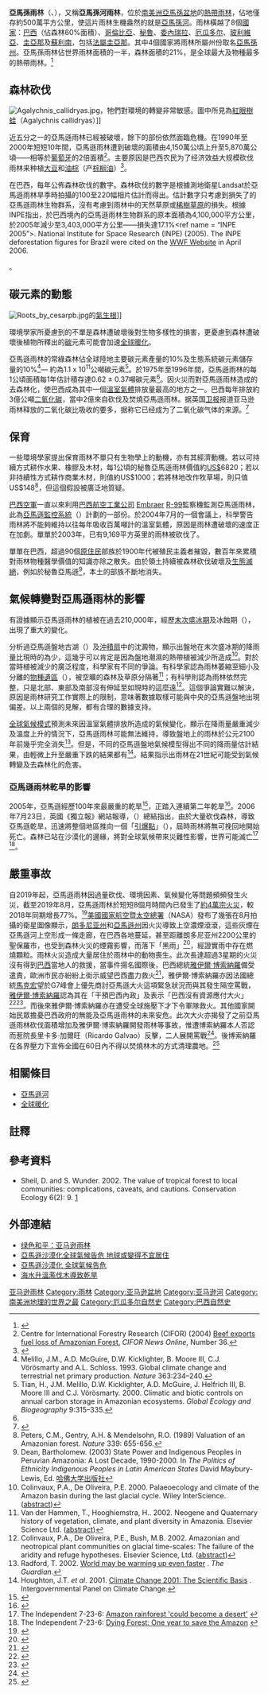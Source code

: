 {{noteTA
|T=zh-cn:亚马孙雨林; zh-tw:亞馬遜雨林;
|1=zh-hans:亚马逊; zh-hant:亞馬孫; zh-cn:亚马孙; zh-hk:亞馬遜; zh-tw:亞馬遜;
|2=zh-hans:博索纳罗; zh-hk:博索納羅; zh-tw:波索納洛;
}}
{{Geobox|雨林
<!-- *** Heading *** -->
|name = 亞馬孫雨林
|native_name = {{lang|pt|Amazônia}}、{{lang|es|Amazonia}}
|other_name =
|category =
<!-- *** Image *** -->
|image = Amazon Manaus forest.jpg
|image_caption = 鄰近巴西[[馬瑙斯|馬瑙斯]]的亞馬孫雨林。
|image_size =
<!-- *** Names **** -->
|official_name =
|etymology =
|motto =
|nickname =
<!-- *** Symbols *** -->
|flag =
|symbol =
<!-- *** Country *** -->
|country1 = 巴西
|country2 = 祕魯
|country3 = 哥倫比亞
|country4 = 委內瑞拉
|country5 = 厄瓜多11
|country6 = 玻利維亞
|country7 = 圭亞那
|country8 = 蘇利南
|country9 = [[法國|法國]]（[[法屬圭亞那|法屬圭亞那]]）
|state_type =
|state =
|region_type =
|region =
|district1 =
|district2 =
|district3 =
|municipality =
<!-- *** Family *** -->
|parent = 南美洲
|range =
|border =
|part =
|city =
|landmark =
|building =
|river = 亞馬孫河
<!-- *** Locations *** -->
|highest =
|highest_location = | highest_region = | highest_state =
|highest_elevation_imperial =
|highest_lat_d = | highest_lat_m = | highest_lat_s = | highest_lat_NS =
|highest_long_d = | highest_long_m = | highest_long_s = | highest_long_EW =
|lowest =
|lowest_location = | lowest_region = | lowest_country =
|lowest_elevation_imperial =
|lowest_lat_d = | lowest_lat_m = | lowest_lat_s = | lowest_lat_NS =
|lowest_long_d = | lowest_long_m = | lowest_long_s = |lowest_long_EW =
<!-- *** River locations *** -->
|source =
|mouth =
<!-- *** Dimensions *** -->
|length = | length_orientation = N/S
|width = | width_orientation = W/E
|area = 5000000
|area_land  =
|area_water =
|area_urban =
|area_metro =
<!-- *** Population *** -->
|population = | population_date =
|population_urban =
|population_metro =
|population_density =
|population_density_urban =
|population_density_metro =
<!-- *** Features *** -->
|geology =
|orogeny =
|period =
|biome =
|plant =
|animal =
|style =
|material =
<!-- *** Free fields *** -->
|free = | free_type =
<!-- *** Maps *** -->
|map = Amazon rainforest.jpg
|map_caption = [[世界自然基金會|世界自然基金會]]所繪製的亞馬孫雨林生態區地圖。黃線的範圍約與[[亞馬孫盆地|亞馬孫盆地]]相同。國界以黑色表示。[[衛星影像|衛星影像]]由[[NASA|NASA]]提供。
|map_background =
|map_locator =
<!-- *** Websites *** -->
|commons =
|statistics =
|website =
<!-- *** Footnotes *** -->
|footnotes =
}}
{{各地中文名
|tw=亞馬孫雨林
|cn=亚马孙雨林
|my=亚马逊雨林
}}

'''亞馬孫雨林'''（{{lang-pt|Amazônia}}、{{lang-es|Amazonia}}），又稱'''亞馬孫河雨林'''，位於[[南美洲|南美洲]][[亞馬孫盆地|亞馬孫盆地]]的[[熱帶雨林|熱帶雨林]]，佔地僅存約500萬平方公里，使這片雨林生機盎然的就是[[亞馬孫河|亞馬孫河]]。雨林橫越了8個[[民族|國家]]：[[巴西|巴西]]（佔森林60%面積）、[[哥倫比亞|哥倫比亞]]、[[秘魯|秘魯]]、[[委內瑞拉|委內瑞拉]]、[[厄瓜多尔|厄瓜多尔]]、[[玻利維亞|玻利維亞]]、[[圭亞那|圭亞那]]及[[蘇利南|蘇利南]]，包括[[法屬圭亞那|法屬圭亞那]]。其中4個國家將雨林所屬州份取名[[亞馬孫州|亞馬孫州]]。亞馬孫雨林佔世界雨林面積的一半，森林面積的21%，是全球最大及物種最多的熱帶雨林。<ref>{{Cite web |url=http://www.nownews.com/2011/11/12/153-2757241.htm |title=NOW News |accessdate=2011-11-13 |archive-date=2012-01-22 |archive-url=https://web.archive.org/web/20120122083822/http://www.nownews.com/2011/11/12/153-2757241.htm |dead-url=no }}</ref>

== 森林砍伐 ==
[[File:Agalychnis_callidryas.jpg|thumb]]，牠們對環境的轉變非常敏感。圖中所見為[[紅眼樹蛙|紅眼樹蛙]]（Agalychnis callidryas）]]

近五分之一的亞馬遜雨林已經被破壞，餘下的部份依然面臨危機。在1990年至2000年短短10年間，亞馬遜雨林遭到破壞的面積由4,150萬公頃上升至5,870萬公頃——相等於[[葡萄牙|葡萄牙]]的2倍面積<ref name = CIFOR2004>Centre for International Forestry Research (CIFOR) (2004) [http://www.cifor.cgiar.org/docs/_ref/publications/newsonline/36/beef_exports.htm Beef exports fuel loss of Amazonian Forest.] {{Wayback|url=http://www.cifor.cgiar.org/docs/_ref/publications/newsonline/36/beef_exports.htm |date=20080829175700 }} ''CIFOR News Online'', Number 36.</ref>。主要原因是巴西农民为了经济效益大规模砍伐雨林来种植[[大豆|大豆]]和[[油棕|油棕]]（产[[棕榈油|棕榈油]]）<ref>{{cite web|author=Bradford, Alina|title=Deforestation: Facts, Causes, & Effects|publisher=Live Science|url=https://www.livescience.com/27692-deforestation.html|date=2015-03-04|accessdate=2019-08-25|archive-date=2021-02-03|archive-url=https://web.archive.org/web/20210203075105/https://www.livescience.com/27692-deforestation.html|dead-url=no}}</ref>。 

在巴西，{{link-en|國家太空研究院|Instituto Nacional de Pesquisas Espaciais}}每年公佈森林砍伐的數字。森林砍伐的數字是根據測地衛星Landsat於亞馬遜雨林旱季時拍攝的100至220幅相片估計而得出。估計數字只考慮到損失了的亞馬遜雨林生物群系，沒有考慮到雨林中的天然草原或[[稀樹草原|稀樹草原]]的損失。根據INPE指出，於巴西境內的亞馬遜雨林生物群系的原本面積為4,100,000平方公里，於2005年減少至3,403,000平方公里——損失達17.1%<ref name = “INPE 2005”>. National Institute for Space Research (INPE) (2005). The INPE deforestation figures for Brazil were cited on the [http://www.panda.org/about_wwf/where_we_work/latin_america_and_caribbean/where/amazon/problems/amazon_deforestation/index.cfm WWF Website] {{Wayback|url=http://www.panda.org/about_wwf/where_we_work/latin_america_and_caribbean/where/amazon/problems/amazon_deforestation/index.cfm |date=20060908011424 }}in April 2006.</ref>。

== 碳元素的動態 ==
[[File:Roots_by_cesarpb.jpg|thumb]]的[[氣生根|氣生根]]]]

環境學家所憂慮到的不單是森林遭破壞後對生物多樣性的損害，更憂慮到森林遭破壞後植物所釋出的[[碳|碳]]元素可能會加速[[全球暖化|全球暖化]]。

亞馬遜雨林的常綠森林佔全球陸地主要碳元素產量的10%及生態系統碳元素儲存量的10%<ref name="Melillo">Melillo, J.M., A.D. McGuire, D.W. Kicklighter, B. Moore III, C.J. Vörösmarty and A.L. Schloss. 1993. Global climate change and terrestrial net primary production. ''Nature'' 363:234–240.</ref>— 約為1.1 x 10<sup>11</sup>公噸碳元素<ref name="Tian">Tian, H., J.M. Melillo, D.W. Kicklighter, A.D. McGuire, J. Helfrich III, B. Moore III and C.J. Vörösmarty. 2000. Climatic and biotic controls on annual carbon storage in Amazonian ecosystems. ''Global Ecology and Biogeography'' 9:315–335.</ref>。於1975年至1996年間，亞馬遜雨林的每1公頃面積每1年估計積存達0.62 ± 0.37噸碳元素<ref name="Tian"/>。因火災而對亞馬遜雨林造成的去森林化，使巴西成為其中一個[[溫室氣體|溫室氣體]]排放量最高的地方之一。巴西每年排放約3億公噸[[二氧化碳|二氧化碳]]，當中2億來自砍伐及焚燒亞馬遜雨林。据英国[[衛報|卫报]]报道亚马逊雨林释放的二氧化碳比吸收的要多，据称它已经成为了二氧化碳气体的来源。<ref>{{Cite web|title=Amazon rainforest now emitting more CO2 than it absorbs|url=http://www.theguardian.com/environment/2021/jul/14/amazon-rainforest-now-emitting-more-co2-than-it-absorbs|access-date=2021-08-11|date=2021-07-14|work=the Guardian|language=en|archive-date=2022-05-27|archive-url=https://web.archive.org/web/20220527195600/https://www.theguardian.com/environment/2021/jul/14/amazon-rainforest-now-emitting-more-co2-than-it-absorbs}}</ref>

== 保育 ==
一些環境學家提出保育雨林不單只有生物學上的動機，亦有其經濟動機。若以可持續方式耕作水果、橡膠及木材，每1公頃的秘魯亞馬遜雨林價值約[[美元|US$]]6820；若以非持續性方式耕作商業木材，則值約US$1000；若將林地改作牧草場，則只值US$148<ref name="Peters">Peters, C.M., Gentry, A.H. & Mendelsohn, R.O. (1989) Valuation of an Amazonian forest. ''Nature'' 339: 655-656.</ref>，但這個假設被廣泛地質疑。

[[巴西空軍|巴西空軍]]一直以來利用[[巴西航空工業公司|巴西航空工業公司]] [[Embraer|Embraer]] [[Embraer_R-99|R-99]]監察機監測亞馬遜雨林，此為[[亞馬遜監控系統|亞馬遜監控系統]]（{{lang|pt|SIVAM, Sistema de Vigilância da Amazônia}}）計劃的一部份。於2004年7月的一個會議上，科學警告雨林將不能夠維持以往每年吸收百萬噸計的溫室氣體，原因是雨林遭破壞的速度正在加劇。單單於2003年，已有9,169平方英里的雨林被砍伐了。

單單在巴西，超過90個[[原住民|原住民]]部族於1900年代被殖民主義者摧毀，數百年來累積對雨林物種醫學價值的知識亦除之散失。由於領土持續被森林砍伐破壞及[[生態滅絕|生態滅絕]]，例如於秘魯亞馬遜<ref name="Dean">Dean, Bartholomew. (2003) State Power and Indigenous Peoples in Peruvian Amazonia: A Lost Decade, 1990-2000. In ''The Politics of Ethnicity Indigenous Peoples in Latin American States'' David Maybury-Lewis, Ed. [[哈佛大学出版社|哈佛大学出版社]]</ref>，本土的部族不斷地消失。

== 氣候轉變對亞馬遜雨林的影響 ==
有證據顯示亞馬遜雨林的植被在過去210,000年，經歷[[末次盛冰期|末次盛冰期]]及冰蝕期（{{lang|en|deglaciation}}），出現了重大的變化。

分析過亞馬遜盤地古湖（{{lang|en|paleolake}}）及[[沖積扇|沖積扇]]中的沈澱物，顯示出盤地在末次盛冰期的降雨量比現時的為少，這幾乎可以肯定是因為盤地潮濕的熱帶植被減少所造成<ref name="Colinvaux1">Colinvaux, P.A., De Oliveira, P.E. 2000. Palaeoecology and climate of the Amazon basin during the last glacial cycle. Wiley InterScience. ([http://www3.interscience.wiley.com/cgi-bin/abstract/72508326/ABSTRACT abstract]{{Dead link|date=2019年5月 |bot=InternetArchiveBot |fix-attempted=yes }})</ref>。對於當時植被減少的廣泛程度，科學家有不同的爭論。有科學家認為雨林萎縮至細小及分離的[[物種遺區|物種遺區]]（{{lang|en|[[w:en:refugia|refugium]]}}），被空曠的森林及草原分隔著<ref name="VanDerHammen">Van der Hammen, T., Hooghiemstra, H.. 2002. Neogene and Quaternary history of vegetation, climate, and plant diversity in Amazonia. Elsevier Science Ltd. ([http://dx.doi.org/10.1016/S0277-3791(99)00024-4 abstract])</ref>；有科學則認為雨林依然完整，只是北部、東部及南部沒有伸延至如現時的這麼遠<ref name="Colinvaux2">Colinvaux, P.A., De Oliveira, P.E., Bush, M.B. 2002. Amazonian and neotropical plant communities on glacial time-scales: The failure of the aridity and refuge hypotheses. Elsevier Science, Ltd. ([http://dx.doi.org/10.1016/S0277-3791(99)00059-1 abstract])</ref>。這個爭論實難以解決，原因是雨林研究工作實際上的限制，意味著數據取樣可能與中央的亞馬遜盤地出現偏差。以上兩個的見解，都有合理的數據支持。

[[全球氣候模式|全球氣候模式]]預測未來因溫室氣體排放所造成的氣候變化，顯示在降雨量嚴重減少及溫度上升的情況下，亞馬遜雨林可能無法維持，導致盤地上的雨林於公元2100年前幾乎完全消失<ref name="Radford">Radford, T. 2002. [http://www.guardian.co.uk/climatechange/story/0,,782526,00.html World may be warming up even faster] {{Wayback|url=http://www.guardian.co.uk/climatechange/story/0,,782526,00.html |date=20070310173711 }}. ''The Guardian''.</ref>。但是，不同的亞馬遜盤地氣候模型得出不同的降雨量估計結果，由輕微上升至嚴重下跌的結果都有<ref name="IPCC">Houghton, J.T. ''et al''. 2001. [http://www.grida.no/climate/ipcc_tar/wg1/384.htm Climate Change 2001: The Scientific Basis] {{Wayback|url=http://www.grida.no/climate/ipcc_tar/wg1/384.htm |date=20060507133759 }}. Intergovernmental Panel on Climate Change.</ref>。結果指示出雨林在21世紀可能受到氣候轉變及去森林化的危害。

=== 亞馬遜雨林乾旱的影響 ===
2005年，亞馬遜經歷100年來最嚴重的乾旱<ref>{{Cite web |url=http://www.ens-newswire.com/ens/oct2005/2005-10-24-05.asp |title=Environmental News Service - Amazon Drought Worst in 100 Years |accessdate=2006-07-25 |archive-date=2019-11-15 |archive-url=https://web.archive.org/web/20191115094341/http://www.ens-newswire.com/ens/oct2005/2005-10-24-05.asp |dead-url=yes }}</ref>，正踏入連續第二年乾旱<ref>{{Cite web |url=http://www.commondreams.org/headlines06/0717-07.htm |title=Drought Threatens Amazon Basin - Extreme conditions felt for second year running |accessdate=2006-07-25 |archive-date=2013-05-27 |archive-url=https://web.archive.org/web/20130527104721/http://www.commondreams.org/headlines06/0717-07.htm |dead-url=yes }}</ref>。2006年7月23日，英國《獨立報》網站報導，{{link-en|林洞研究中心|Woods Hole Research Center}}（{{lang|en|Woods Hole Research Center}}）總結指出，由於大量砍伐森林，導致亞馬遜乾旱，迅速將整個地區推向一個「[[气候临界点|引爆點]]」（{{Lang-en|tipping point}}），屆時雨林將無可挽回地開始死亡。森林已站在沙漠化的邊緣，將對全球氣候帶來災難性影響，世界可能滅亡<ref>The Independent 7-23-6: [http://news.independent.co.uk/environment/article1191932.ece Amazon rainforest 'could become a desert'] {{Wayback|url=http://news.independent.co.uk/environment/article1191932.ece |date=20060806024937 }}</ref> <ref>The Independent 7-23-6: [http://news.independent.co.uk/environment/article1191880.ece Dying Forest: One year to save the Amazon] {{Wayback|url=http://news.independent.co.uk/environment/article1191880.ece |date=20060806034650 }}</ref>。

== 嚴重事故 ==
{{main|2019年亚马逊雨林野火}}
自2019年起，亞馬遜雨林因過量砍伐、環境因素、氣候變化等問題頻頻發生火災，截至2019年8月，亞馬遜雨林於短短8個月時間內已發生了[[2019年巴西野火|約4萬宗火災]]，較2018年同期增長77%。<ref>{{Cite news |url=https://www.nytimes.com/2019/08/21/world/americas/amazon-rainforest.html |title=Fires in Amazon Rain Forest Have Surged This Year |publisher=The New York Times |date=2019-08-21 |accessdate=2019-08-28 |archive-date=2019-09-13 |archive-url=https://web.archive.org/web/20190913035040/https://www.nytimes.com/2019/08/21/world/americas/amazon-rainforest.html |dead-url=no }}</ref>[[美國國家航空暨太空總署|美國國家航空暨太空總署]]（NASA）發布了幾張在8月拍攝的衛星圖像顯示，[[朗多尼亚州|朗多尼亚州]]和[[亞馬遜州|亞馬遜州]]因火災導致上空濃煙滾滾，這些灰煙在亞馬遜河上空形成一條走廊，在巴西各地蔓延，甚至距離朗多尼亚州2200公里的聖保羅市，也受到森林火災的煙霧影響，而落下「黑雨」<ref>{{Cite web |url=https://www.ctwant.com/article/5199 |title=亞馬遜雨林大火下「黑雨」 城鎮罩濃霧「白天秒變黑夜」 |accessdate=2019-08-25 |archive-date=2020-10-13 |archive-url=https://web.archive.org/web/20201013105236/https://www.ctwant.com/article/5199 |dead-url=no }}</ref>，經證實雨中存在燃燒顆粒。雨林火災造成大量居住於雨林中的動物喪生。此次長達超過3星期的火災沒有得到[[巴西|巴西]]當地人的救援，當事件揚名國際後，巴西總統[[雅伊爾·博索納羅|雅伊爾·博索納羅]]備受遣責，歐洲市民亦紛紛上街示威望巴西盡力救火<ref>{{Cite web |url=http://trad.cn.rfi.fr/%E7%94%9F%E6%85%8B/20190824-%E5%B7%B4%E8%A5%BF%E7%B8%BD%E7%B5%B1%E6%B4%BE%E8%BB%8D%E9%9A%8A%E6%BB%85%E7%81%AB-%E5%B0%88%E5%AE%B6%E6%8C%87%E4%BA%9E%E9%A6%AC%E9%81%9C%E6%B5%A9%E5%8A%AB%E6%98%AF%E4%BA%BA%E7%A6%8D |title=巴西總統派軍隊滅火專家指亞馬遜浩劫是人禍 |accessdate=2019-08-25 |archive-date=2019-08-25 |archive-url=https://web.archive.org/web/20190825171709/http://trad.cn.rfi.fr/%E7%94%9F%E6%85%8B/20190824-%E5%B7%B4%E8%A5%BF%E7%B8%BD%E7%B5%B1%E6%B4%BE%E8%BB%8D%E9%9A%8A%E6%BB%85%E7%81%AB-%E5%B0%88%E5%AE%B6%E6%8C%87%E4%BA%9E%E9%A6%AC%E9%81%9C%E6%B5%A9%E5%8A%AB%E6%98%AF%E4%BA%BA%E7%A6%8D |dead-url=no }}</ref>，雅伊爾·博索納羅亦因法國總統[[馬克宏|馬克宏]]望於G7峰會上優先商討亞馬遜大火這項緊急狀況而與其發生隔空罵戰，[[雅伊爾·博索納羅|雅伊爾·博索納羅]]認為其在「干預巴西內政」及表示「巴西沒有資源應付大火」<ref>{{Cite web |url=https://global.udn.com/global_vision/story/8662/4005549 |title=亞馬遜森林燒不停：國際施壓救火，巴西總統的「擺爛反擊」 |accessdate=2019-08-25 |archive-date=2020-10-13 |archive-url=https://web.archive.org/web/20201013105247/https://global.udn.com/global_vision/story/8662/4005549 |dead-url=no }}</ref><ref>{{Cite web |url=https://news.pts.org.tw/article/443484 |title=G7峰會登場聚焦貿易、脫歐、雨林危機 |accessdate=2019-08-25 |archive-date=2020-10-13 |archive-url=https://web.archive.org/web/20201013105257/https://news.pts.org.tw/article/443484 |dead-url=no }}</ref>。而後來雅伊爾·博索納羅亦在遭受全球施壓下才下令軍隊救火。其他國家開始民眾擔憂巴西政府的無能及亞馬遜雨林的未來安危。此次大火亦揭發了之前亞馬遜雨林砍伐面積增加及雅伊爾·博索納羅開發雨林等事故，惟遭博索納羅本人否認而惹{{le|巴西國家太空研究院|National Institute for Space Research}}院長里卡多·加爾旺（Ricardo Galvao）反擊，二人展開罵戰<ref>{{Cite web |url=https://news.mingpao.com/pns/%E5%9C%8B%E9%9A%9B/article/20190804/s00014/1564857794448/%E6%8F%AD%E4%BA%9E%E9%A6%AC%E9%81%9C%E4%BC%90%E6%9E%97%E5%8A%A0%E5%8A%87-%E5%B7%B4%E8%A5%BF%E7%A0%94%E7%A9%B6%E6%89%80%E9%95%B7%E8%A2%AB%E7%82%92-%E7%B8%BD%E7%B5%B1%E6%96%A5%E6%95%B8%E6%93%9A%E3%80%8C%E5%85%A8%E5%B1%AC%E8%AC%8A%E8%A9%B1%E3%80%8D%E6%90%8D%E5%9C%8B%E5%AE%B6 |title=揭亞馬遜伐林加劇 巴西研究所長被炒 總統斥數據「全屬謊話」損國家 |accessdate=2019-08-25 |archive-date=2020-06-15 |archive-url=https://web.archive.org/web/20200615002413/https://news.mingpao.com/pns/%E5%9C%8B%E9%9A%9B/article/20190804/s00014/1564857794448/%E6%8F%AD%E4%BA%9E%E9%A6%AC%E9%81%9C%E4%BC%90%E6%9E%97%E5%8A%A0%E5%8A%87-%E5%B7%B4%E8%A5%BF%E7%A0%94%E7%A9%B6%E6%89%80%E9%95%B7%E8%A2%AB%E7%82%92-%E7%B8%BD%E7%B5%B1%E6%96%A5%E6%95%B8%E6%93%9A%E3%80%8C%E5%85%A8%E5%B1%AC%E8%AC%8A%E8%A9%B1%E3%80%8D%E6%90%8D%E5%9C%8B%E5%AE%B6 |dead-url=no }}</ref>。後博索納羅在各界壓力下宣佈全國在60日內不得以焚燒林木的方式清理農地。<ref>{{Cite news |url=https://udn.com/news/story/6809/4018270 |title=阻雨林大火 巴西禁放火整地60天 |date=2019-08-29 |website=聯合新聞網 |accessdate=2019-08-30 |archive-date=2019-08-30 |archive-url=https://web.archive.org/web/20190830141851/https://udn.com/news/story/6809/4018270 |dead-url=no }}</ref>

== 相關條目 ==
{{Portal|地理}}
* [[亞馬遜河|亞馬遜河]]
* [[全球暖化|全球暖化]]
<!--未有相對的中文條目
*[[Conservation_ethic|Conservation ethic]]
*[[Logging|Legal logging]] and [[Illegal_logging|Illegal logging]]-->

==註釋==
{{reflist|2}}

== 參考資料 ==
{{refbegin}}
* Sheil, D. and S. Wunder. 2002. The value of tropical forest to local communities: complications, caveats, and cautions. Conservation Ecology 6(2): 9. [http://www.consecol.org/vol6/iss2/art9] {{Wayback|url=http://www.consecol.org/vol6/iss2/art9 |date=20081011021123 }}
{{refend}}

== 外部連結 ==
{{commonscat|Amazon Rainforest}}
{{Wikivoyage|en:Amazonia|亞馬遜{{en icon}}}}
* [http://www.greenpeace.org/china/zh/campaigns/forests/threats/worldforest/amazon 绿色和平：亚马逊雨林] {{Wayback|url=http://www.greenpeace.org/china/zh/campaigns/forests/threats/worldforest/amazon |date=20080516191233 }}
* [https://web.archive.org/web/20070304180639/http://big5.ce.cn/xwzx/gjss/gdxw/200607/24/t20060724_7846204.shtml  亞馬遜沙漠化全球氣候告危 地球或變得不宜居住]
* [http://news.sina.com.hk/cgi-bin/news/show_news.cgi?ct=global&type=global&date=2006-07-24&id=2111709 亞馬遜沙漠化 全球氣候告危]{{Dead link|date=2019年12月 |bot=InternetArchiveBot |fix-attempted=yes }}
* [http://news.sina.com.hk/cgi-bin/news/show_news.cgi?date=2006-07-24&type=global&id=2111708&ct=global 海水升溫濫伐木導致乾旱]{{Dead link|date=2019年12月 |bot=InternetArchiveBot |fix-attempted=yes }}

{{Authority control}}
[[Category:亚马逊雨林|]]
[[Category:雨林|Category:雨林]]
[[Category:亚马逊盆地|Category:亚马逊盆地]]
[[Category:亚马逊河|Category:亚马逊河]]
[[Category:南美洲地理的世界之最|Category:南美洲地理的世界之最]]
[[Category:厄瓜多尔自然史|Category:厄瓜多尔自然史]]
[[Category:巴西自然史|Category:巴西自然史]]